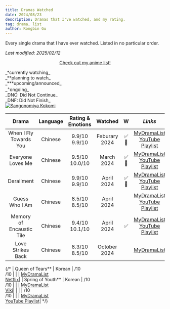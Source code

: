 ```yaml
---
title: Dramas Watched
date: 2024/08/23
description: Dramas that I've watched, and my rating.
tag: drama, list
author: Rongbin Gu
---
```



<Readingtime context="https://rongbin99.github.io/posts/drama" wpm="200" />

Every single drama that I have ever watched. Listed in no particular order.

*Last modified: 2025/02/12*

<div align="center">

[<u>Check out my anime list!</u>](anime.mdx)

</div>

<Callout type="error" emoji="📌">
    <div className='relative'>
        <div className="dark:text-white">
            _*currently watching_<br/>_**planning to watch_<br/>_***upcoming/announced_<br/>_<sup>+</sup>ongoing_<br/>_DNC: Did Not Continue_<br/>_DNF: Did Not Finish_
        </div>
        <div>
            <a href='https://www.youtube.com/watch?v=fVf0RB3nvOU' target='_blank' rel='noopener noreferrer'>
                <img src="/images/kokomi.png" alt="Sangonomiya Kokomi" className="absolute top-0 right-0 max-w-full max-h-full -mt-1 pt-1.5" />
            </a>
        </div>
    </div>
</Callout>

| **Drama**                     | **Language** | **Rating & Emotions**| **Watched**   | **W**  | *Links*  |
|:-----------------------------:|:------------:|:------------------:  |:------------: |:------:|:--------:|
| When I Fly Towards You       	|  Chinese    |  9.9/10 <br/> 9.9/10  | Feburary 2024 | ✅ 🔁 | [<u>MyDramaList</u>](https://mydramalist.com/62295-luo-yao-knew-what-he-meant)  <br/>[<u>YouTube Playlist</u>](https://www.youtube.com/playlist?list=PLATwx1z00Hseg8NeF0lV4Xa7vFfTyyFUe)    |
| Everyone Loves Me             |  Chinese    |  9.5/10 <br/> 10.0/10 |  March 2024	  | ✅ 🔁 | [<u>MyDramaList</u>](https://mydramalist.com/744619-bie-dui-wo-dong-xin)  <br/>[<u>YouTube Playlist</u>](https://www.youtube.com/playlist?list=PLbBcESCAiV7G9CzOqDUPwZsPL3VYAd658)        |
| Derailment                   	|  Chinese    |  9.9/10 <br/> 9.9/10  |  April 2024   | ✅ 🔁 | [<u>MyDramaList</u>](https://mydramalist.com/737525-derailment)  <br/>[<u>YouTube Playlist</u>](https://youtube.com/playlist?list=PLbBcESCAiV7GGZIgjtQVM_cijXWZBFgXU&si=gXb94ykNYBvzi8RD)|
| Guess Who I Am              	|  Chinese    |  8.5/10 <br/> 8.5/10  |  April 2024   |        | [<u>MyDramaList</u>](https://mydramalist.com/713743-please-please-don-t-be-friend-with-me)  <br/>[<u>YouTube Playlist</u>](https://www.youtube.com/playlist?list=PLATwx1z00HsfWH_zavb-BhSpLqqgAwbBS)|
| Memory of Encaustic Tile     	|  Chinese    |  9.4/10 <br/> 10.1/10 |  April 2024   |  ✅    | [<u>MyDramaList</u>](https://mydramalist.com/72699-xi-you-liu-li-wa)  <br/>[<u>YouTube Playlist</u>](https://www.youtube.com/playlist?list=PLIPiKkS-FpK8Su6Tg0aqoLIfMcrj4Inx7)|
| Love Strikes Back          	|  Chinese    |  8.3/10 <br/> 8.5/10  | October 2024  |        | [<u>MyDramaList</u>](https://mydramalist.com/757313-romantic)|

{/*
| Queen of Tears**             	|  Korean     |  /10    <br/> /10	  |    	          |        | [<u>MyDramaList</u>](https://mydramalist.com/725367-untitled-park-ji-eun-project)  <br/>[<u>Netflix</u>](https://www.netflix.com/ca/title/81707950)|
| Spring of Youth**           	|  Korean     |  /10    <br/> /10	  |    	          |        | [<u>MyDramaList</u>](https://mydramalist.com/779546-spring-of-the-four-seasons)  <br/>[<u>Viki</u>](https://www.viki.com/tv/41096c-spring-of-youth)|
|                           	|             |  /10   <br/> /10	  |    	          |        | [<u>MyDramaList</u>]()  <br/>[<u>YouTube Playlist</u>]()|
*/}
